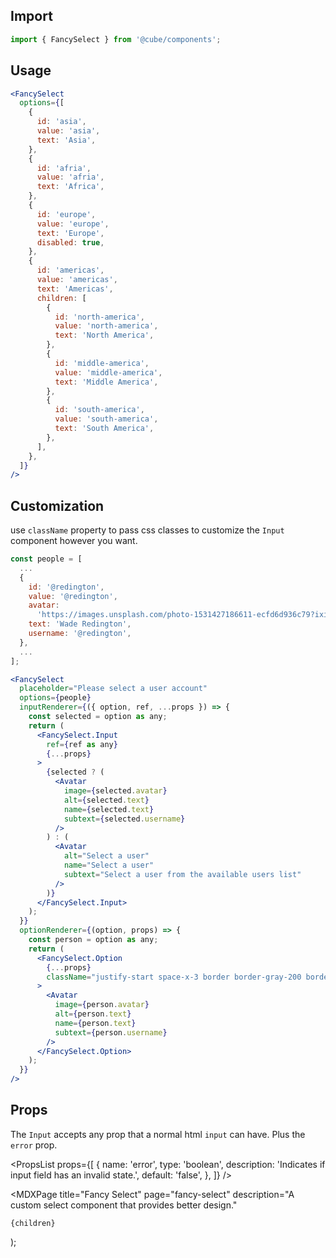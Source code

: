 


<Head>
  <title>Fancy Select - Cube</title>
  <meta
    name="description"
    content="A custom select component that provides better design."
  />
</Head>

## Import

```js
import { FancySelect } from '@cube/components';
```

## Usage

<Example>
  <FancySelect
    options={[
      {
        id: 'asia',
        value: 'asia',
        text: 'Asia',
      },
      {
        id: 'afria',
        value: 'afria',
        text: 'Africa',
      },
      {
        id: 'europe',
        value: 'europe',
        text: 'Europe',
        disabled: true,
      },
      {
        id: 'americas',
        value: 'americas',
        text: 'Americas',
        children: [
          {
            id: 'north-america',
            value: 'north-america',
            text: 'North America',
          },
          {
            id: 'middle-america',
            value: 'middle-america',
            text: 'Middle America',
          },
          {
            id: 'south-america',
            value: 'south-america',
            text: 'South America',
          },
        ],
      },
    ]}
  />
</Example>

```jsx
<FancySelect
  options={[
    {
      id: 'asia',
      value: 'asia',
      text: 'Asia',
    },
    {
      id: 'afria',
      value: 'afria',
      text: 'Africa',
    },
    {
      id: 'europe',
      value: 'europe',
      text: 'Europe',
      disabled: true,
    },
    {
      id: 'americas',
      value: 'americas',
      text: 'Americas',
      children: [
        {
          id: 'north-america',
          value: 'north-america',
          text: 'North America',
        },
        {
          id: 'middle-america',
          value: 'middle-america',
          text: 'Middle America',
        },
        {
          id: 'south-america',
          value: 'south-america',
          text: 'South America',
        },
      ],
    },
  ]}
/>
```

## Customization

use `className` property to pass css classes to customize the `Input` component however you want.

<FancySelectCustomization />

```jsx
const people = [
  ...
  {
    id: '@redington',
    value: '@redington',
    avatar:
      'https://images.unsplash.com/photo-1531427186611-ecfd6d936c79?ixid=MnwxMjA3fDB8MHxwaG90by1wYWdlfHx8fGVufDB8fHx8&ixlib=rb-1.2.1&auto=format&fit=facearea&facepad=2&w=256&h=256&q=80',
    text: 'Wade Redington',
    username: '@redington',
  },
  ...
];

<FancySelect
  placeholder="Please select a user account"
  options={people}
  inputRenderer={({ option, ref, ...props }) => {
    const selected = option as any;
    return (
      <FancySelect.Input
        ref={ref as any}
        {...props}
      >
        {selected ? (
          <Avatar
            image={selected.avatar}
            alt={selected.text}
            name={selected.text}
            subtext={selected.username}
          />
        ) : (
          <Avatar
            alt="Select a user"
            name="Select a user"
            subtext="Select a user from the available users list"
          />
        )}
      </FancySelect.Input>
    );
  }}
  optionRenderer={(option, props) => {
    const person = option as any;
    return (
      <FancySelect.Option
        {...props}
        className="justify-start space-x-3 border border-gray-200 border-dotted"
      >
        <Avatar
          image={person.avatar}
          alt={person.text}
          name={person.text}
          subtext={person.username}
        />
      </FancySelect.Option>
    );
  }}
/>
```

## Props

The `Input` accepts any prop that a normal html `input` can have. Plus the `error` prop.

<PropsList
  props={[
    {
      name: 'error',
      type: 'boolean',
      description: 'Indicates if input field has an invalid state.',
      default: 'false',
    },
  ]}
/>

  <MDXPage
    title="Fancy Select"
    page="fancy-select"
    description="A custom select component that provides better design."
  >
    {children}
  </MDXPage>
);
